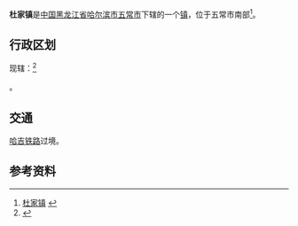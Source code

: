 {{中国乡级行政区|23/01/84/106/000
| 行政区全称 = 杜家镇
| 上级行政区 = [[黑龙江省|黑龙江省]][[哈尔滨市|哈尔滨市]][[五常市|五常市]]
| 行政区类别 = [[镇|镇]]
| LowerDivisions = 12个行政村
| 总面积 = 135平方公里
| 户籍人口 = 3.2万人
| 常住人口 = 
| 行政区划 = 
| 官方网站 =
| 邮政编码 =150000
| 毗邻行政区 =
}}

'''杜家镇'''是[[中国|中国]][[黑龙江省|黑龙江省]][[哈尔滨市|哈尔滨市]][[五常市|五常市]]下辖的一个[[镇|镇]]，位于五常市南部<ref>[http://www.chinaquhua.cn/heilongjiang/ 杜家镇] {{webarchive|url=https://web.archive.org/web/20110822123644/http://www.chinaquhua.cn/heilongjiang/ |date=2011-08-22 }}</ref>。

==行政区划==
现辖：<ref>{{PRC admin/ref sgc|23/01/84/106/000}}</ref>

{{PRC admin/children|23/01/84/106/000}}。

== 交通 ==
{{rint|cn|rail}}[[京哈铁路|哈吉铁路]]过境。

==参考资料==
{{reflist}}

{{PRC admin/navcat|23/01/84/106/000}}